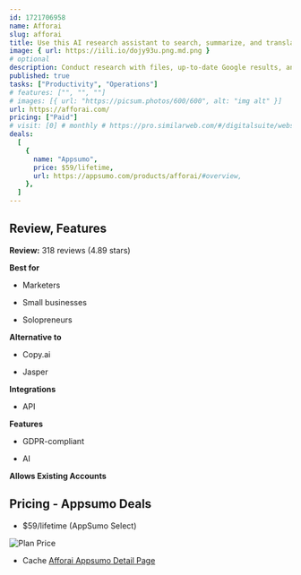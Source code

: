 ```yaml
---
id: 1721706958
name: Afforai
slug: afforai
title: Use this AI research assistant to search, summarize, and translate your research
image: { url: https://iili.io/dojy93u.png.md.png }
# optional
description: Conduct research with files, up-to-date Google results, and over 200 million peer-reviewed research papers. Organize and review hundreds of documents and URLs to get answers for any question, complete with citations
published: true
tasks: ["Productivity", "Operations"]
# features: ["", "", ""]
# images: [{ url: "https://picsum.photos/600/600", alt: "img alt" }]
url: https://afforai.com/
pricing: ["Paid"]
# visit: [0] # monthly # https://pro.similarweb.com/#/digitalsuite/websiteanalysis/home
deals:
  [
    {
      name: "Appsumo",
      price: $59/lifetime,
      url: https://appsumo.com/products/afforai/#overview,
    },
  ]
---
```


## Review, Features

**Review:** 318 reviews (4.89 stars)

**Best for**

- Marketers

- Small businesses

- Solopreneurs

**Alternative to**

- Copy.ai

- Jasper

**Integrations**

- API

**Features**

- GDPR-compliant

- AI

**Allows Existing Accounts**

## Pricing - Appsumo Deals

- $59/lifetime (AppSumo Select)

<Img src="https://iili.io/doSJDGa.png" alt="Plan Price" />

- Cache [Afforai Appsumo Detail Page](https://iili.io/doSdTw7.png)
